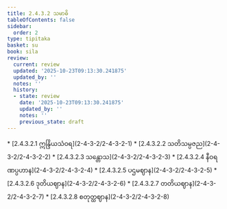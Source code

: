 ```yaml
---
title: 2.4.3.2 သမာဓိ
tableOfContents: false
sidebar:
  order: 2
type: tipitaka
basket: su
book: sila
review:
  current: review
  updated: '2025-10-23T09:13:30.241875'
  updated_by: ''
  notes: ''
  history:
  - state: review
    date: '2025-10-23T09:13:30.241875'
    updated_by: ''
    notes: ''
    previous_state: draft
---
```



<ReviewStatus review={frontmatter.review} showDetails={true} />

<HypothesisAnnotation frontmatter={frontmatter} />

<DynamicBreadcrumb />



<TableOfContents book="sila" section="2.4.3.2">
* [2.4.3.2.1 ဣန္ဒြိယသံဝရ](2-4-3-2/2-4-3-2-1)
* [2.4.3.2.2 သတိသမ္ပဇည](2-4-3-2/2-4-3-2-2)
* [2.4.3.2.3 သန္တောသ](2-4-3-2/2-4-3-2-3)
* [2.4.3.2.4 နီဝရဏပ္ပဟာန](2-4-3-2/2-4-3-2-4)
* [2.4.3.2.5 ပဌမဈာန](2-4-3-2/2-4-3-2-5)
* [2.4.3.2.6 ဒုတိယဈာန](2-4-3-2/2-4-3-2-6)
* [2.4.3.2.7 တတိယဈာန](2-4-3-2/2-4-3-2-7)
* [2.4.3.2.8 စတုတ္ထဈာန](2-4-3-2/2-4-3-2-8)
</TableOfContents>